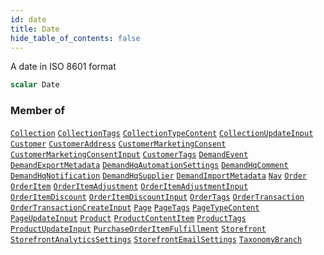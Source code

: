 ```yaml
---
id: date
title: Date
hide_table_of_contents: false
---
```








A date in ISO 8601 format

```graphql
scalar Date
```




### Member of

[`Collection`](/demand/api/graphql-admin/reference/objects/collection)  <Badge class="secondary" text="object"/><Bullet />[`CollectionTags`](/demand/api/graphql-admin/reference/objects/collection-tags)  <Badge class="secondary" text="object"/><Bullet />[`CollectionTypeContent`](/demand/api/graphql-admin/reference/objects/collection-type-content)  <Badge class="secondary" text="object"/><Bullet />[`CollectionUpdateInput`](/demand/api/graphql-admin/reference/inputs/collection-update-input)  <Badge class="secondary" text="input"/><Bullet />[`Customer`](/demand/api/graphql-admin/reference/objects/customer)  <Badge class="secondary" text="object"/><Bullet />[`CustomerAddress`](/demand/api/graphql-admin/reference/objects/customer-address)  <Badge class="secondary" text="object"/><Bullet />[`CustomerMarketingConsent`](/demand/api/graphql-admin/reference/objects/customer-marketing-consent)  <Badge class="secondary" text="object"/><Bullet />[`CustomerMarketingConsentInput`](/demand/api/graphql-admin/reference/inputs/customer-marketing-consent-input)  <Badge class="secondary" text="input"/><Bullet />[`CustomerTags`](/demand/api/graphql-admin/reference/objects/customer-tags)  <Badge class="secondary" text="object"/><Bullet />[`DemandEvent`](/demand/api/graphql-admin/reference/objects/demand-event)  <Badge class="secondary" text="object"/><Bullet />[`DemandExportMetadata`](/demand/api/graphql-admin/reference/objects/demand-export-metadata)  <Badge class="secondary" text="object"/><Bullet />[`DemandHqAutomationSettings`](/demand/api/graphql-admin/reference/objects/demand-hq-automation-settings)  <Badge class="secondary" text="object"/><Bullet />[`DemandHqComment`](/demand/api/graphql-admin/reference/objects/demand-hq-comment)  <Badge class="secondary" text="object"/><Bullet />[`DemandHqNotification`](/demand/api/graphql-admin/reference/objects/demand-hq-notification)  <Badge class="secondary" text="object"/><Bullet />[`DemandHqSupplier`](/demand/api/graphql-admin/reference/objects/demand-hq-supplier)  <Badge class="secondary" text="object"/><Bullet />[`DemandImportMetadata`](/demand/api/graphql-admin/reference/objects/demand-import-metadata)  <Badge class="secondary" text="object"/><Bullet />[`Nav`](/demand/api/graphql-admin/reference/objects/nav)  <Badge class="secondary" text="object"/><Bullet />[`Order`](/demand/api/graphql-admin/reference/objects/order)  <Badge class="secondary" text="object"/><Bullet />[`OrderItem`](/demand/api/graphql-admin/reference/objects/order-item)  <Badge class="secondary" text="object"/><Bullet />[`OrderItemAdjustment`](/demand/api/graphql-admin/reference/objects/order-item-adjustment)  <Badge class="secondary" text="object"/><Bullet />[`OrderItemAdjustmentInput`](/demand/api/graphql-admin/reference/inputs/order-item-adjustment-input)  <Badge class="secondary" text="input"/><Bullet />[`OrderItemDiscount`](/demand/api/graphql-admin/reference/objects/order-item-discount)  <Badge class="secondary" text="object"/><Bullet />[`OrderItemDiscountInput`](/demand/api/graphql-admin/reference/inputs/order-item-discount-input)  <Badge class="secondary" text="input"/><Bullet />[`OrderTags`](/demand/api/graphql-admin/reference/objects/order-tags)  <Badge class="secondary" text="object"/><Bullet />[`OrderTransaction`](/demand/api/graphql-admin/reference/objects/order-transaction)  <Badge class="secondary" text="object"/><Bullet />[`OrderTransactionCreateInput`](/demand/api/graphql-admin/reference/inputs/order-transaction-create-input)  <Badge class="secondary" text="input"/><Bullet />[`Page`](/demand/api/graphql-admin/reference/objects/page)  <Badge class="secondary" text="object"/><Bullet />[`PageTags`](/demand/api/graphql-admin/reference/objects/page-tags)  <Badge class="secondary" text="object"/><Bullet />[`PageTypeContent`](/demand/api/graphql-admin/reference/objects/page-type-content)  <Badge class="secondary" text="object"/><Bullet />[`PageUpdateInput`](/demand/api/graphql-admin/reference/inputs/page-update-input)  <Badge class="secondary" text="input"/><Bullet />[`Product`](/demand/api/graphql-admin/reference/objects/product)  <Badge class="secondary" text="object"/><Bullet />[`ProductContentItem`](/demand/api/graphql-admin/reference/objects/product-content-item)  <Badge class="secondary" text="object"/><Bullet />[`ProductTags`](/demand/api/graphql-admin/reference/objects/product-tags)  <Badge class="secondary" text="object"/><Bullet />[`ProductUpdateInput`](/demand/api/graphql-admin/reference/inputs/product-update-input)  <Badge class="secondary" text="input"/><Bullet />[`PurchaseOrderItemFulfillment`](/demand/api/graphql-admin/reference/objects/purchase-order-item-fulfillment)  <Badge class="secondary" text="object"/><Bullet />[`Storefront`](/demand/api/graphql-admin/reference/objects/storefront)  <Badge class="secondary" text="object"/><Bullet />[`StorefrontAnalyticsSettings`](/demand/api/graphql-admin/reference/objects/storefront-analytics-settings)  <Badge class="secondary" text="object"/><Bullet />[`StorefrontEmailSettings`](/demand/api/graphql-admin/reference/objects/storefront-email-settings)  <Badge class="secondary" text="object"/><Bullet />[`TaxonomyBranch`](/demand/api/graphql-admin/reference/objects/taxonomy-branch)  <Badge class="secondary" text="object"/>



